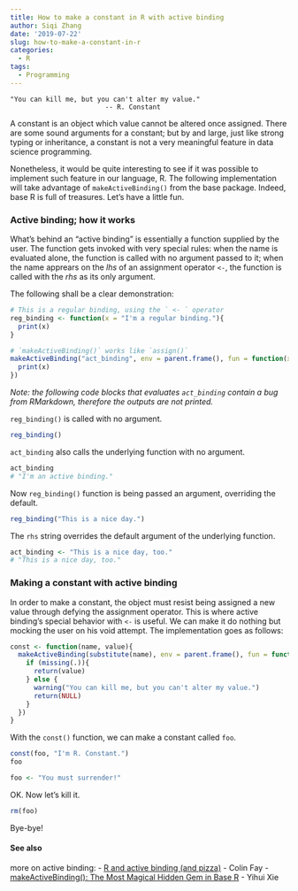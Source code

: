 ```yaml
---
title: How to make a constant in R with active binding
author: Siqi Zhang
date: '2019-07-22'
slug: how-to-make-a-constant-in-r
categories:
  - R
tags:
  - Programming
---
```


```
"You can kill me, but you can't alter my value."
                        -- R. Constant
```

A constant is an object which value cannot be altered once assigned. There are some sound arguments for a constant; but by and large, just like strong typing or inheritance, a constant is not a very meaningful feature in data science programming. 

Nonetheless, it would be quite interesting to see if it was possible to implement such feature in our language, R. The following implementation will take advantage of `makeActiveBinding()` from the base package. Indeed, base R is full of treasures. Let's have a little fun.


### Active binding; how it works

What's behind an "active binding" is essentially a function supplied by the user. The function gets invoked with very special rules: when the name is evaluated alone, the function is called with no argument passed to it; when the name apprears on the _lhs_ of an assignment operator `<-`, the function is called with the _rhs_ as its only argument. 

The following shall be a clear demonstration:

```r
# This is a regular binding, using the ` <- ` operator
reg_binding <- function(x = "I'm a regular binding."){
  print(x)
}

# `makeActiveBinding()` works like `assign()`
makeActiveBinding("act_binding", env = parent.frame(), fun = function(x = "I'm an active binding."){
  print(x)
})
```
_Note: the following code blocks that evaluates `act_binding` contain a bug from RMarkdown, therefore the outputs are not printed._

`reg_binding()` is called with no argument.
```r
reg_binding()
```


`act_binding` also calls the underlying function with no argument. 
```r
act_binding
# "I'm an active binding."
```
   

Now `reg_binding()` function is being passed an argument, overriding the default.
```r
reg_binding("This is a nice day.")
```


The `rhs` string overrides the default argument of the underlying function.
```r
act_binding <- "This is a nice day, too."
# "This is a nice day, too."
```


### Making a constant with active binding

In order to make a constant, the object must resist being assigned a new value through defying the assignment operator.  This is where active binding's special behavior with `<-` is useful. We can make it do nothing but mocking the user on his void attempt. The implementation goes as follows:


```r
const <- function(name, value){
  makeActiveBinding(substitute(name), env = parent.frame(), fun = function(.){
    if (missing(.)){
      return(value)
    } else {
      warning("You can kill me, but you can't alter my value.")
      return(NULL)
    }
  })
}
```

With the `const()` function, we can make a constant called `foo`. 
```r
const(foo, "I'm R. Constant.")
foo
```

```r
foo <- "You must surrender!"
```

OK. Now let's kill it. 
```r
rm(foo)
```

Bye-bye! 
    
#### See also
more on active binding:
- [R and active binding (and pizza) ](https://colinfay.me/ractivebinfing/) - Colin Fay
- [makeActiveBinding(): The Most Magical Hidden Gem in Base R](https://yihui.name/en/2018/08/make-active-binding/) - Yihui Xie
